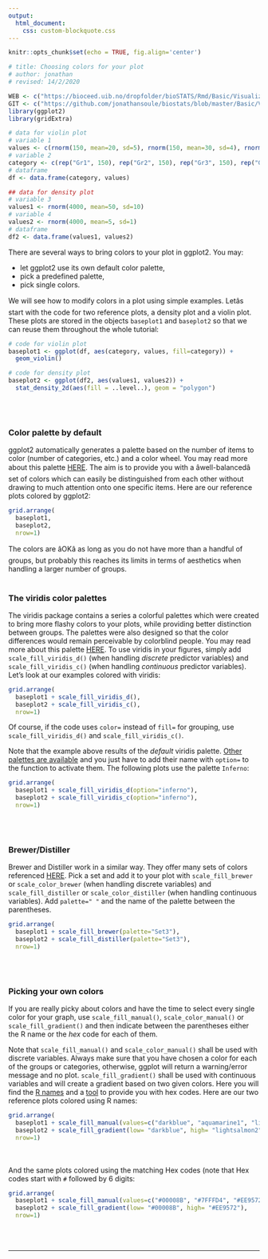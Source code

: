```yaml
---
output:
  html_document:
    css: custom-blockquote.css
--- 
```


```r
knitr::opts_chunk$set(echo = TRUE, fig.align='center')

# title: Choosing colors for your plot
# author: jonathan
# revised: 14/2/2020 

WEB <- c("https://bioceed.uib.no/dropfolder/bioSTATS/Rmd/Basic/Visualizing/Essential/choosing-colors.html")
GIT <- c("https://github.com/jonathansoule/biostats/blob/master/Basic/Visualizing/Essential/choosing-colors.Rmd")
library(ggplot2)
library(gridExtra)

# data for violin plot
# variable 1
values <- c(rnorm(150, mean=20, sd=5), rnorm(150, mean=30, sd=4), rnorm(150, mean=15, 3), rnorm(150, mean=40, sd=5)) 
# variable 2
category <- c(rep("Gr1", 150), rep("Gr2", 150), rep("Gr3", 150), rep("Gr4", 150))
# dataframe
df <- data.frame(category, values)

## data for density plot
# variable 3
values1 <- rnorm(4000, mean=50, sd=10) 
# variable 4
values2 <- rnorm(4000, mean=5, sd=1)
# dataframe
df2 <- data.frame(values1, values2)
```
There are several ways to bring colors to your plot in ggplot2. You may:

+ let ggplot2 use its own default color palette, 
+ pick a predefined palette, 
+ pick single colors.

We will see how to modify colors in a plot using simple examples. Letâs start with the code for two reference plots, a density plot and a violin plot. These plots are stored in the objects `baseplot1` and `baseplot2` so that we can reuse them throughout the whole tutorial:
```r
# code for violin plot
baseplot1 <- ggplot(df, aes(category, values, fill=category)) +
  geom_violin()

# code for density plot
baseplot2 <- ggplot(df2, aes(values1, values2)) +
  stat_density_2d(aes(fill = ..level..), geom = "polygon")

```
<br/><br/>

### Color palette by default

ggplot2 automatically generates a palette based on the number of items to color (number of categories, etc.) and a color wheel. You may read more about this palette [HERE](http://applied-r.com/colors-in-ggplot/){target="_blank"}. The aim is to provide you with a âwell-balancedâ set of colors which can easily be distinguished from each other without drawing to much attention onto one specific items. Here are our reference plots colored by ggplot2:
```r
grid.arrange(
  baseplot1,
  baseplot2,
  nrow=1)
```
The colors are âOKâ as long as you do not have more than a handful of groups, but probably this reaches its limits in terms of aesthetics when handling a larger number of groups.
<br/><br/>

### The viridis color palettes

The viridis package contains a series a colorful palettes which were created to bring more flashy colors to your plots, while providing better distinction between groups. The palettes were also designed so that the color differences would remain perceivable by colorblind people. You may read more about this palette [HERE](https://cran.r-project.org/web/packages/viridis/vignettes/intro-to-viridis.html){target="_blank"}.
To use viridis in your figures, simply add `scale_fill_viridis_d()` (when handling *discrete* predictor variables) and `scale_fill_viridis_c()` (when handling *continuous* predictor variables). Let's look at our examples colored with viridis:
```r
grid.arrange(
  baseplot1 + scale_fill_viridis_d(),
  baseplot2 + scale_fill_viridis_c(),
  nrow=1)
```

Of course, if the code uses `color=` instead of `fill=` for grouping, use `scale_fill_viridis_d()` and `scale_fill_viridis_c()`.

Note that the example above results of the *default* viridis palette. [Other palettes are available](https://cran.r-project.org/web/packages/viridis/vignettes/intro-to-viridis.html#the-color-scales){target="_blank"} and you just have to add their name with `option=` to the function to activate them. The following plots use the palette `Inferno`:
```r
grid.arrange(
  baseplot1 + scale_fill_viridis_d(option="inferno"),
  baseplot2 + scale_fill_viridis_c(option="inferno"),
  nrow=1)
```
<br/><br/>

### Brewer/Distiller

Brewer and Distiller work in a similar way. They offer many sets of colors referenced [HERE](https://www.sthda.com/sthda/RDoc/images/rcolorbrewer.png){target="_blank"}. Pick a set and add it to your plot with `scale_fill_brewer` or `scale_color_brewer` (when handling discrete variables) and `scale_fill_distiller` or `scale_color_distiller` (when handling continuous variables). Add `palette=" "` and the name of the palette between the parentheses. 

```r
grid.arrange(
  baseplot1 + scale_fill_brewer(palette="Set3"),
  baseplot2 + scale_fill_distiller(palette="Set3"),
  nrow=1)
```
<br/><br/>

### Picking your own colors 

If you are really picky about colors and have the time to select every single color for your graph, use `scale_fill_manual()`, `scale_color_manual()` or `scale_fill_gradient()` and then indicate between the parentheses either the R name or the *hex* code for each of them. 

Note that `scale_fill_manual()` and `scale_color_manual()` shall be used with discrete variables. Always make sure that you have chosen a color for each of the groups or categories, otherwise, ggplot will return a warning/error message and no plot. `scale_fill_gradient()` shall be used with continuous variables and will create a gradient based on two given colors. Here you will find the [R names](http://www.stat.columbia.edu/~tzheng/files/Rcolor.pdf){target="_blank"} and a [tool](https://htmlcolorcodes.com/) to provide you with hex codes.
Here are our two reference plots colored using R names:
```r
grid.arrange(
  baseplot1 + scale_fill_manual(values=c("darkblue", "aquamarine1", "lightsalmon2", "orange2")),
  baseplot2 + scale_fill_gradient(low= "darkblue", high= "lightsalmon2"),
  nrow=1)
```
<br/><br/>
And the same plots colored using the matching Hex codes (note that Hex codes start with `#` followed by 6 digits:
```r
grid.arrange(
  baseplot1 + scale_fill_manual(values=c("#00008B", "#7FFFD4", "#EE9572", "#EE9A00")),
  baseplot2 + scale_fill_gradient(low= "#00008B", high= "#EE9572"),
  nrow=1)
```
<br/><br/>

***
<!-- UNCOMMENT TO ACTIVATE
Get the Rmarkdown file corresponding to this page on [GitHub](`r GIT`){target="_blank"}.
-->
